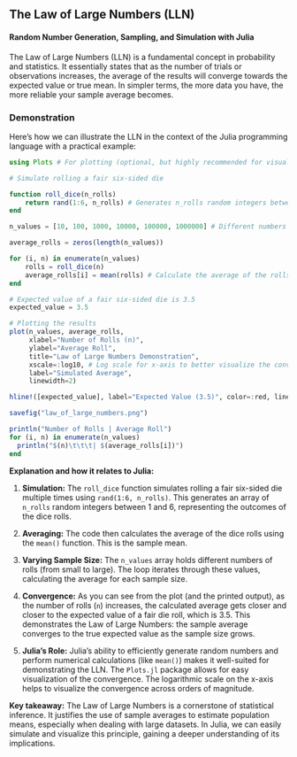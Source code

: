 ## The Law of Large Numbers (LLN)

#### Random Number Generation, Sampling, and Simulation with Julia

The Law of Large Numbers (LLN) is a fundamental concept in probability and statistics.  It essentially states that as the number of trials or observations increases, the average of the results will converge towards the expected value or true mean.  In simpler terms, the more data you have, the more reliable your sample average becomes.


### Demonstration

Here's how we can illustrate the LLN in the context of the Julia programming language with a practical example:

```julia
using Plots # For plotting (optional, but highly recommended for visualization)

# Simulate rolling a fair six-sided die

function roll_dice(n_rolls)
    return rand(1:6, n_rolls) # Generates n_rolls random integers between 1 and 6 (inclusive)
end

n_values = [10, 100, 1000, 10000, 100000, 1000000] # Different numbers of rolls

average_rolls = zeros(length(n_values))

for (i, n) in enumerate(n_values)
    rolls = roll_dice(n)
    average_rolls[i] = mean(rolls) # Calculate the average of the rolls
end

# Expected value of a fair six-sided die is 3.5
expected_value = 3.5

# Plotting the results
plot(n_values, average_rolls, 
     xlabel="Number of Rolls (n)", 
     ylabel="Average Roll", 
     title="Law of Large Numbers Demonstration",
     xscale=:log10, # Log scale for x-axis to better visualize the convergence
     label="Simulated Average",
     linewidth=2)

hline!([expected_value], label="Expected Value (3.5)", color=:red, linestyle=:dash) # Horizontal line for expected value

savefig("law_of_large_numbers.png")

println("Number of Rolls | Average Roll")
for (i, n) in enumerate(n_values)
  println("$(n)\t\t\t| $(average_rolls[i])")
end

```

**Explanation and how it relates to Julia:**

1. **Simulation:** The `roll_dice` function simulates rolling a fair six-sided die multiple times using `rand(1:6, n_rolls)`. This generates an array of `n_rolls` random integers between 1 and 6, representing the outcomes of the dice rolls.

2. **Averaging:**  The code then calculates the average of the dice rolls using the `mean()` function.  This is the sample mean.

3. **Varying Sample Size:** The `n_values` array holds different numbers of rolls (from small to large). The loop iterates through these values, calculating the average for each sample size.

4. **Convergence:** As you can see from the plot (and the printed output), as the number of rolls (`n`) increases, the calculated average gets closer and closer to the expected value of a fair die roll, which is 3.5. This demonstrates the Law of Large Numbers: the sample average converges to the true expected value as the sample size grows.

5. **Julia's Role:** Julia's ability to efficiently generate random numbers and perform numerical calculations (like `mean()`) makes it well-suited for demonstrating the LLN. The `Plots.jl` package allows for easy visualization of the convergence.  The logarithmic scale on the x-axis helps to visualize the convergence across orders of magnitude.

**Key takeaway:** The Law of Large Numbers is a cornerstone of statistical inference. It justifies the use of sample averages to estimate population means, especially when dealing with large datasets.  In Julia, we can easily simulate and visualize this principle, gaining a deeper understanding of its implications.
